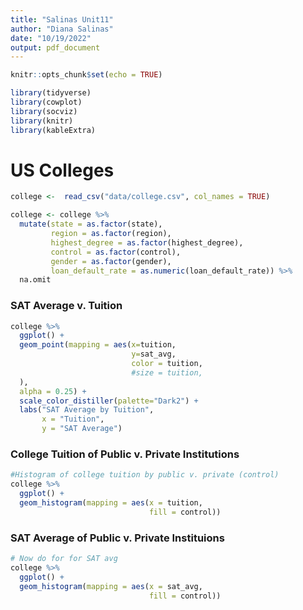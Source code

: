 ```yaml
---
title: "Salinas Unit11"
author: "Diana Salinas"
date: "10/19/2022"
output: pdf_document
---
```


```r
knitr::opts_chunk$set(echo = TRUE)
```
```r
library(tidyverse)
library(cowplot)
library(socviz)
library(knitr)
library(kableExtra)

```
# US Colleges

```r

college <-  read_csv("data/college.csv", col_names = TRUE)

college <- college %>%
  mutate(state = as.factor(state),
         region = as.factor(region),
         highest_degree = as.factor(highest_degree),
         control = as.factor(control),
         gender = as.factor(gender),
         loan_default_rate = as.numeric(loan_default_rate)) %>%
  na.omit

```

### SAT Average v. Tuition

```r
college %>%
  ggplot() +
  geom_point(mapping = aes(x=tuition,
                           y=sat_avg, 
                           color = tuition,
                           #size = tuition,
  ),
  alpha = 0.25) +
  scale_color_distiller(palette="Dark2") +
  labs("SAT Average by Tuition",
       x = "Tuition",
       y = "SAT Average")


```

### College Tuition of Public v. Private Institutions

```r
#Histogram of college tuition by public v. private (control)
college %>%
  ggplot() +
  geom_histogram(mapping = aes(x = tuition,
                               fill = control))
```

### SAT Average of Public v. Private Instituions

```r
# Now do for for SAT avg
college %>%
  ggplot() +
  geom_histogram(mapping = aes(x = sat_avg,
                               fill = control))

```
